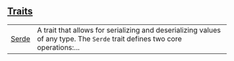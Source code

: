 
## [Traits](./core-serde-traits)

| | |
|:---|:---|
| [Serde](./core-serde-Serde) | A trait that allows for serializing and deserializing values of any type. The `Serde`  trait defines two core operations:... |
